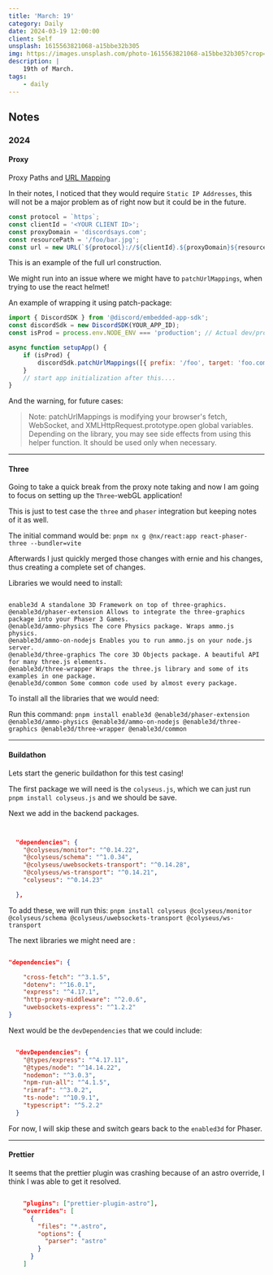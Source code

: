 ```yaml
---
title: 'March: 19'
category: Daily
date: 2024-03-19 12:00:00
client: Self
unsplash: 1615563821068-a15bbe32b305
img: https://images.unsplash.com/photo-1615563821068-a15bbe32b305?crop=entropy&cs=srgb&fm=jpg&ixid=MnwzNjM5Nzd8MHwxfHJhbmRvbXx8fHx8fHx8fDE2ODE3NDg2ODY&ixlib=rb-4.0.3&q=85
description: |
    19th of March.
tags:
    - daily
---
```



<MDXJS>

## Notes

</MDXJS>

<MDXJS>

### 2024

<MDXJS>

#### Proxy

Proxy Paths and [URL Mapping](https://discord.com/developers/docs/activities/development-guides#url-mapping)

In their notes, I noticed that they would require `Static IP Addresses`, this will not be a major problem as of right now but it could be in the future.

```js
const protocol = `https`;
const clientId = '<YOUR CLIENT ID>';
const proxyDomain = 'discordsays.com';
const resourcePath = '/foo/bar.jpg';
const url = new URL(`${protocol}://${clientId}.${proxyDomain}${resourcePath}`);
```

This is an example of the full url construction.

We might run into an issue where we might have to `patchUrlMappings`, when trying to use the react helmet!

An example of wrapping it using patch-package:

```js
import { DiscordSDK } from '@discord/embedded-app-sdk';
const discordSdk = new DiscordSDK(YOUR_APP_ID);
const isProd = process.env.NODE_ENV === 'production'; // Actual dev/prod env check may vary for you

async function setupApp() {
	if (isProd) {
		discordSdk.patchUrlMappings([{ prefix: '/foo', target: 'foo.com' }]);
	}
	// start app initialization after this....
}
```

And the warning, for future cases:

> Note:
> patchUrlMappings is modifying your browser's fetch, WebSocket, and XMLHttpRequest.prototype.open global variables. Depending on the library, you may see side effects from using this helper function. It should be used only when necessary.

</MDXJS>

---

<MDXJS>

#### Three

Going to take a quick break from the proxy note taking and now I am going to focus on setting up the `Three`-webGL application!

This is just to test case the `three` and `phaser` integration but keeping notes of it as well.

The initial command would be: `pnpm nx g @nx/react:app react-phaser-three --bundler=vite`

Afterwards I just quickly merged those changes with ernie and his changes, thus creating a complete set of changes.

Libraries we would need to install:

```

enable3d A standalone 3D Framework on top of three-graphics.
@enable3d/phaser-extension Allows to integrate the three-graphics package into your Phaser 3 Games.
@enable3d/ammo-physics The core Physics package. Wraps ammo.js physics.
@enable3d/ammo-on-nodejs Enables you to run ammo.js on your node.js server.
@enable3d/three-graphics The core 3D Objects package. A beautiful API for many three.js elements.
@enable3d/three-wrapper Wraps the three.js library and some of its examples in one package.
@enable3d/common Some common code used by almost every package.

```

To install all the libraries that we would need:

Run this command: `pnpm install enable3d @enable3d/phaser-extension @enable3d/ammo-physics @enable3d/ammo-on-nodejs @enable3d/three-graphics @enable3d/three-wrapper @enable3d/common`



</MDXJS>

---

<MDXJS>

#### Buildathon

Lets start the generic buildathon for this test casing!

The first package we will need is the `colyseus.js`, which we can just run `pnpm install colyseus.js` and we should be save.

Next we add in the backend packages.

```json


  "dependencies": {
    "@colyseus/monitor": "^0.14.22",
    "@colyseus/schema": "^1.0.34",
    "@colyseus/uwebsockets-transport": "^0.14.28",
    "@colyseus/ws-transport": "^0.14.21",
    "colyseus": "^0.14.23"

  }, 

  ```

To add these, we will run this: `pnpm install colyseus @colyseus/monitor @colyseus/schema @colyseus/uwebsockets-transport @colyseus/ws-transport`

The next libraries we might need are :

```json

"dependencies": {

    "cross-fetch": "^3.1.5",
    "dotenv": "^16.0.1",
    "express": "^4.17.1",
    "http-proxy-middleware": "^2.0.6",
    "uwebsockets-express": "^1.2.2"
}

```

Next would be the `devDependencies` that we could include:

```json

  "devDependencies": {
    "@types/express": "^4.17.11",
    "@types/node": "^14.14.22",
    "nodemon": "^3.0.3",
    "npm-run-all": "^4.1.5",
    "rimraf": "^3.0.2",
    "ts-node": "^10.9.1",
    "typescript": "^5.2.2"
  }

```

For now, I will skip these and switch gears back to the `enabled3d` for Phaser.


</MDXJS>

---

<MDXJS>

#### Prettier

It seems that the prettier plugin was crashing because of an astro override, I think I was able to get it resolved.

```json

	"plugins": ["prettier-plugin-astro"],
	"overrides": [
	  {
		"files": "*.astro",
		"options": {
		  "parser": "astro"
		}
	  }
	]

```

</MDXJS>

</MDXJS>
